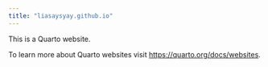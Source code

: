 ```yaml
---
title: "liasaysyay.github.io"
---
```


This is a Quarto website.

To learn more about Quarto websites visit <https://quarto.org/docs/websites>.
